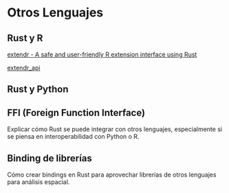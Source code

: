 # Otros Lenguajes

## Rust y R

[extendr - A safe and user-friendly R extension interface using Rust](https://extendr.github.io/)

[extendr_api](https://extendr.github.io/extendr/extendr_api/index.html)


## Rust y Python


## FFI (Foreign Function Interface)

Explicar cómo Rust se puede integrar con otros lenguajes, especialmente si se piensa en interoperabilidad con Python o R.

## Binding de librerías

Cómo crear bindings en Rust para aprovechar librerías de otros lenguajes para análisis espacial.



